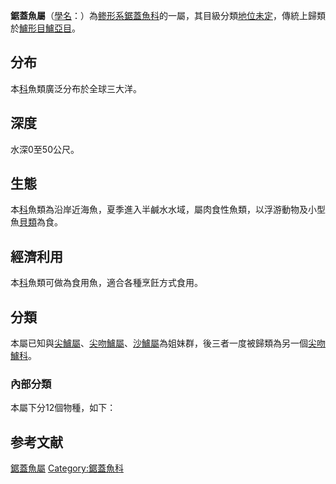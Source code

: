 {{Automatic taxobox
| image = Centropomus_undecimalis.jpg
| image_caption = [[鋸蓋魚|鋸蓋魚]] ''Centropomus undecimalis''
| taxon = Centropomus
| authority = [[Lacepède|Lacepède]], 1802
| diversity ref={{r|FishBase}}
| diversity = 共12個物種
| diversity link = #分類
}}
'''鋸蓋魚屬'''（[[學名|學名]]：{{lang|la|''Centropomus''}}）為[[鲹形系|鲹形系]][[鋸蓋魚科|鋸蓋魚科]]的一屬，其目級分類[[地位未定|地位未定]]，傳統上歸類於[[鱸形目|鱸形目]][[鱸亞目|鱸亞目]]。{{r|deepfin4}}

==分布==
本[[科|科]]魚類廣泛分布於全球三大洋。

==深度==
水深0至50公尺。

==生態==
本[[科|科]]魚類為沿岸近海魚，夏季進入半鹹水水域，屬肉食性魚類，以浮游動物及小型魚[[貝類|貝類]]為食。

==經濟利用==
本[[科|科]]魚類可做為食用魚，適合各種烹飪方式食用。

==分類==
本屬已知與[[尖鱸屬|尖鱸屬]]、[[尖吻鱸屬|尖吻鱸屬]]、[[沙鱸屬|沙鱸屬]]為姐妹群，後三者一度被歸類為另一個[[尖吻鱸科|尖吻鱸科]]。{{r|deepfin4}}
===內部分類===
本屬下分12個物種，如下{{r|FishBase}}：
{{common taxon list|italic=yes
|強鋸蓋魚|Centropomus armatus|
|劍棘鋸蓋魚|Centropomus ensiferus|
|中間鋸蓋魚|Centropomus medius|
|墨西哥鋸蓋魚|Centropomus mexicanus|
|黑鋸蓋魚|Centropomus nigrescens|
|小鋸蓋魚|Centropomus parallelus|
|櫛鋸蓋魚|Centropomus pectinatus|
|波氏鋸蓋魚|Centropomus poeyi|
|羅巴鋸蓋魚|Centropomus robalito|
|鋸蓋魚|Centropomus undecimalis|
|尤尼鋸蓋魚|Centropomus unionensis|
|青鋸蓋魚|Centropomus viridis|
}}

==参考文献==
{{reflist|refs=
<ref name=FishBase>{{FishBase family|family=Centropomidae|year=2021|month=3}}</ref>
<ref name=deepfin4>{{Betancur-R et al., 2017}}</ref>
}}
{{Taxonbar}}

[[Category:鋸蓋魚屬|]]
[[Category:鋸蓋魚科|Category:鋸蓋魚科]]
